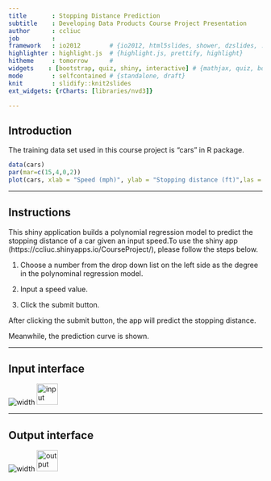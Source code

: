 ```yaml
---
title       : Stopping Distance Prediction
subtitle    : Developing Data Products Course Project Presentation
author      : ccliuc
job         : 
framework   : io2012        # {io2012, html5slides, shower, dzslides, ...}
highlighter : highlight.js  # {highlight.js, prettify, highlight}
hitheme     : tomorrow      # 
widgets    : [bootstrap, quiz, shiny, interactive] # {mathjax, quiz, bootstrap}
mode        : selfcontained # {standalone, draft}
knit        : slidify::knit2slides
ext_widgets: {rCharts: [libraries/nvd3]}

--- 
```

## Introduction
The training data set used in this course project is "cars" in R package. 
```r
data(cars)
par(mar=c(15,4,0,2))
plot(cars, xlab = "Speed (mph)", ylab = "Stopping distance (ft)",las = 1, xlim = c(0, 25))       
```

---

## Instructions
This shiny application builds a polynomial regression model to predict the stopping distance of a car given an input speed.To use the shiny app (https://ccliuc.shinyapps.io/CourseProject/), please follow the steps below.

1. Choose a number from the drop down list on the left side as the degree in the polynominal regression model.

2. Input a speed value.

3. Click the submit button.

After clicking the submit button, the app will predict the stopping distance.

Meanwhile, the prediction curve is shown.

---

## Input interface
![width](assets/img/input.png)
<img src="input.png" alt="input" width="42" height="42">

---

## Output interface
![width](assets/img/output.png)
<img src="output.png" alt="output" width="42" height="42">
